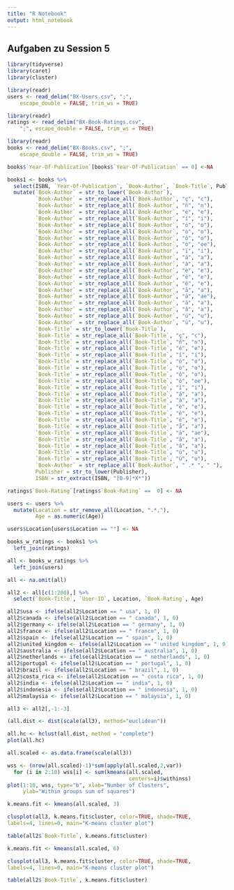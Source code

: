 ```yaml
---
title: "R Notebook"
output: html_notebook
---
```

## Aufgaben zu Session 5
```r
library(tidyverse)
library(caret)
library(cluster)
```
```r
library(readr)
users <- read_delim("BX-Users.csv", ";", 
    escape_double = FALSE, trim_ws = TRUE)
```
```r
library(readr)
ratings <- read_delim("BX-Book-Ratings.csv", 
    ";", escape_double = FALSE, trim_ws = TRUE)
```
```r
library(readr)
books <- read_delim("BX-Books.csv", ";", 
    escape_double = FALSE, trim_ws = TRUE)
```

```r
books$`Year-Of-Publication`[books$`Year-Of-Publication` == 0] <-NA
```

```r
books1 <- books %>%
  select(ISBN, `Year-Of-Publication`, `Book-Author`, `Book-Title`, Publisher) %>%
  mutate(`Book-Author` = str_to_lower(`Book-Author`), 
         `Book-Author` = str_replace_all(`Book-Author`, "ç", "c"),
         `Book-Author` = str_replace_all(`Book-Author`, "ñ", "n"),
         `Book-Author` = str_replace_all(`Book-Author`, "é", "e"),
         `Book-Author` = str_replace_all(`Book-Author`, "í", "i"),
         `Book-Author` = str_replace_all(`Book-Author`, "ó", "o"),
         `Book-Author` = str_replace_all(`Book-Author`, "ò", "o"),
         `Book-Author` = str_replace_all(`Book-Author`, "ô", "o"),
         `Book-Author` = str_replace_all(`Book-Author`, "ö", "oe"),
         `Book-Author` = str_replace_all(`Book-Author`, "ï", "i"),
         `Book-Author` = str_replace_all(`Book-Author`, "á", "a"),
         `Book-Author` = str_replace_all(`Book-Author`, "à", "a"),
         `Book-Author` = str_replace_all(`Book-Author`, "è", "e"),
         `Book-Author` = str_replace_all(`Book-Author`, "ê", "e"),
         `Book-Author` = str_replace_all(`Book-Author`, "ë", "e"),
         `Book-Author` = str_replace_all(`Book-Author`, "å", "a"),
         `Book-Author` = str_replace_all(`Book-Author`, "ä", "ae"),
         `Book-Author` = str_replace_all(`Book-Author`, "ã", "a"),
         `Book-Author` = str_replace_all(`Book-Author`, "â", "a"),
         `Book-Author` = str_replace_all(`Book-Author`, "ú", "u"),
         `Book-Author` = str_replace_all(`Book-Author`, "ü", "u"),
         `Book-Title` = str_to_lower(`Book-Title`),
         `Book-Title` = str_replace_all(`Book-Title`, "ç", "c"),
         `Book-Title` = str_replace_all(`Book-Title`, "ñ", "n"),
         `Book-Title` = str_replace_all(`Book-Title`, "é", "e"),
         `Book-Title` = str_replace_all(`Book-Title`, "í", "i"),
         `Book-Title` = str_replace_all(`Book-Title`, "ó", "o"),
         `Book-Title` = str_replace_all(`Book-Title`, "ò", "o"),
         `Book-Title` = str_replace_all(`Book-Title`, "ô", "o"),
         `Book-Title` = str_replace_all(`Book-Title`, "ö", "oe"),
         `Book-Title` = str_replace_all(`Book-Title`, "ï", "i"),
         `Book-Title` = str_replace_all(`Book-Title`, "á", "a"),
         `Book-Title` = str_replace_all(`Book-Title`, "à", "a"),
         `Book-Title` = str_replace_all(`Book-Title`, "è", "e"),
         `Book-Title` = str_replace_all(`Book-Title`, "ê", "e"),
         `Book-Title` = str_replace_all(`Book-Title`, "ë", "e"),
         `Book-Title` = str_replace_all(`Book-Title`, "å", "a"),
         `Book-Title` = str_replace_all(`Book-Title`, "ä", "ae"),
         `Book-Title` = str_replace_all(`Book-Title`, "ã", "a"),
         `Book-Title` = str_replace_all(`Book-Title`, "â", "a"),
         `Book-Title` = str_replace_all(`Book-Title`, "ú", "u"),
         `Book-Title` = str_replace_all(`Book-Title`, "ü", "u"),
         `Book-Author` = str_replace_all(`Book-Author`, " .* ", " "),
         Publisher = str_to_lower(Publisher),
         ISBN = str_extract(ISBN, "[0-9]*X*")) 
```


```r
ratings$`Book-Rating`[ratings$`Book-Rating` ==  0] <- NA
```



```r
users <- users %>%
  mutate(Location = str_remove_all(Location, ".*,"),
         Age = as.numeric(Age))
```
```r
users$Location[users$Location == ""] <- NA
```

```r
books_w_ratings <- books1 %>%
  left_join(ratings)
```

```r
all <- books_w_ratings %>%
  left_join(users)
```


```r
all <- na.omit(all)
```



```r
all2 <- all[c(1:200),] %>%
  select(`Book-Title`, `User-ID`, Location, `Book-Rating`, Age) 
```

```r
all2$usa <- ifelse(all2$Location == " usa", 1, 0)  
all2$canada <- ifelse(all2$Location == " canada", 1, 0) 
all2$germany <- ifelse(all2$Location == " germany", 1, 0) 
all2$france <- ifelse(all2$Location == " france", 1, 0) 
all2$spain <- ifelse(all2$Location == " spain", 1, 0) 
all2$united_kingdom <- ifelse(all2$Location == " united kingdom", 1, 0) 
all2$australia <- ifelse(all2$Location == " australia", 1, 0) 
all2$netherlands <- ifelse(all2$Location == " netherlands", 1, 0) 
all2$portugal <- ifelse(all2$Location == " portugal", 1, 0) 
all2$brazil <- ifelse(all2$Location == " brazil", 1, 0) 
all2$costa_rica <- ifelse(all2$Location == " costa rica", 1, 0) 
all2$india <- ifelse(all2$Location == " india", 1, 0) 
all2$indonesia <- ifelse(all2$Location == " indonesia", 1, 0) 
all2$malaysia <- ifelse(all2$Location == " malaysia", 1, 0)  
```


```r
all3 <- all2[,-1:-3]
```


```r
(all.dist <- dist(scale(all3), method="euclidean"))
```

```r
all.hc <- hclust(all.dist, method = "complete")
plot(all.hc)
```

```r
all.scaled <- as.data.frame(scale(all3))
```

```r
wss <- (nrow(all.scaled)-1)*sum(apply(all.scaled,2,var))
  for (i in 2:10) wss[i] <- sum(kmeans(all.scaled,
                                       centers=i)$withinss)
plot(1:10, wss, type="b", xlab="Number of Clusters",
     ylab="Within groups sum of squares")
```
```r
k.means.fit <- kmeans(all.scaled, 3)
```
```r
clusplot(all3, k.means.fit$cluster, color=TRUE, shade=TRUE,
labels=4, lines=0, main="K-means cluster plot")
```
```r
table(all2$`Book-Title`, k.means.fit$cluster)
```
```r
k.means.fit <- kmeans(all.scaled, 6)
```
```r
clusplot(all3, k.means.fit$cluster, color=TRUE, shade=TRUE,
labels=4, lines=0, main="K-means cluster plot")
```


```r
table(all2$`Book-Title`, k.means.fit$cluster)
```


